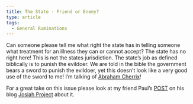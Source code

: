```yaml
---
title: The State - Friend or Enemy?
type: article
tags:
  - General Ruminations
---
```


Can someone please tell me what right the state has in telling someone what treatment for an illness they can or cannot accept? The state has no right here! This is not the states jurisdiction. The state’s job as defined biblically is to punish the evildoer. We are told in the bible the government bears a sword to punish the evildoer, yet this doesn’t look like a very good use of the sword to me! I’m talking of [Abraham Cherrix](http://www.abrahamsjourney.com/contact.html)!

For a great take on this issue please look at my friend Paul’s [POST](http://www.josiahproject.com/2006/07/24/right-to-privacy-abridged-state-owns-children/) on his blog [Josiah Project](http://www.josiahproject.com/) about it.
